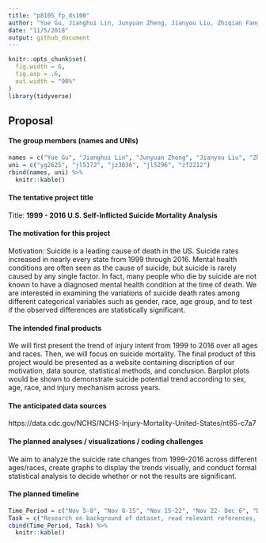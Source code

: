 ```yaml
---
title: "p8105_fp_ds100"
author: "Yue Gu, Jianghui Lin, Junyuan Zheng, Jianyou Liu, Zhiqian Fang"
date: "11/5/2018"
output: github_document
---
```


```r
knitr::opts_chunk$set(
  fig.width = 6,
  fig.asp = .6,
  out.width = "90%"
)
library(tidyverse)
```

## Proposal 

#### The group members (names and UNIs) 
```r
names = c("Yue Gu", "Jianghui Lin", "Junyuan Zheng", "Jianyou Liu", "Zhiqian Fang")
uni = c("yg2625", "jl5172", "jz3036", "jl5296", "zf2212")
rbind(names, uni) %>% 
  knitr::kable()
```

#### The tentative project title

Title: __1999 - 2016 U.S. Self-Inflicted Suicide Mortality Analysis__

#### The motivation for this project

Motivation: 
Suicide is a leading cause of death in the US. Suicide rates increased in nearly every state from 1999 through 2016. Mental health conditions are often seen as the cause of suicide, but suicide is rarely caused by any single factor. In fact, many people who die by suicide are not known to have a diagnosed mental health condition at the time of death. We are interested in examining the variations of suicide death rates among different categorical variables such as gender, race, age group, and to test if the observed differences are statistically significant.

#### The intended final products

We will first present the trend of injury intent from 1999 to 2016 over all ages and races. Then, we will focus on suicide mortality. The final product of this project would be presented as a website containing discription of our motivation, data source, statistical methods, and conclusion. Barplot plots would be shown to demonstrate suicide potential trend according to sex, age, race, and injury mechanism across years.

#### The anticipated data sources
https://data.cdc.gov/NCHS/NCHS-Injury-Mortality-United-States/nt65-c7a7

#### The planned analyses / visualizations / coding challenges
We aim to analyze the suicide rate changes from 1999-2016 across different ages/races, create graphs to display the trends visually, and conduct formal statistical analysis to decide whether or not the results are significant. 

#### The planned timeline
```r
Time_Period = c("Nov 5-8", "Nov 8-15", "Nov 15-22", "Nov 22- Dec 6", "Dec 6")
Task = c("Research on background of dataset, read relevant references, and understand its structure and variables", "Work on report - Load, clean, manipulate data; Create visualizations", "Work on report - Perform statistical analysis and summarize findings/conclusions", "Work on website construction and screencast; Finalize report", "Submit everything!")
cbind(Time_Period, Task) %>% 
  knitr::kable()
```






